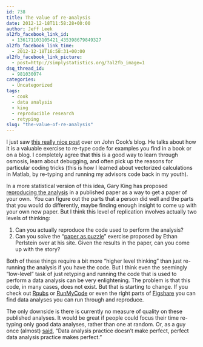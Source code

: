 ```yaml
---
id: 738
title: The value of re-analysis
date: 2012-12-18T11:58:28+00:00
author: Jeff Leek
al2fb_facebook_link_id:
  - 136171103105421_435398679849327
al2fb_facebook_link_time:
  - 2012-12-18T16:58:31+00:00
al2fb_facebook_link_picture:
  - post=http://simplystatistics.org/?al2fb_image=1
dsq_thread_id:
  - 981030074
categories:
  - Uncategorized
tags:
  - cook
  - data analysis
  - king
  - reproducible research
  - retyping
slug: "the-value-of-re-analysis"
---
```

I just saw [this really nice post](http://www.johndcook.com/blog/2012/12/18/the-value-of-typing-code/) over on John Cook's blog. He talks about how it is a valuable exercise to re-type code for examples you find in a book or on a blog. I completely agree that this is a good way to learn through osmosis, learn about debugging, and often pick up the reasons for particular coding tricks (this is how I learned about vectorized calculations in Matlab, by re-typing and running my advisors code back in my youth).

In a more statistical version of this idea, Gary King has proposed [reproducing the analysis](http://gking.harvard.edu/gking/papers) in a published paper as a way to get a paper of your own.  You can figure out the parts that a person did well and the parts that you would do differently, maybe finding enough insight to come up with your own new paper. But I think this level of replication involves actually two levels of thinking:

  1. Can you actually reproduce the code used to perform the analysis?
  2. Can you solve the "[paper as puzzle](http://www.perlsteinlab.com/blog/papers-as-puzzles)" exercise proposed by Ethan Perlstein over at his site. Given the results in the paper, can you come up with the story?

Both of these things require a bit more "higher level thinking" than just re-running the analysis if you have the code. But I think even the seemingly "low-level" task of just retyping and running the code that is used to perform a data analysis can be very enlightening. The problem is that this code, in many cases, does not exist. But that is starting to change. If you check out [Rpubs](http://www.rpubs.com/) or [RunMyCode](http://www.runmycode.org/CompanionSite/) or even the right parts of [Figshare](http://figshare.com/) you can find data analyses you can run through and reproduce.

The only downside is there is currently no measure of quality on these published analyses. It would be great if people could focus their time re-typing only good data analyses, rather than one at random. Or, as a guy once (almost) [said](http://www.quoteworld.org/quotes/8414), "Data analysis practice doesn't make perfect, perfect data analysis practice makes perfect."
